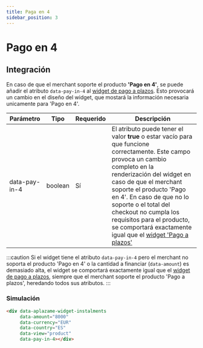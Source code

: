 ```yaml
---
title: Paga en 4
sidebar_position: 3
---
```


# Pago en 4

## Integración
En caso de que el merchant soporte el producto **'Pago en 4'**, se puede añadir el atributo `data-pay-in-4` al [widget de pago a plazos](#pago-a-plazos). Esto provocará un cambio en el diseño del widget, que mostará la información necesaria unicamente para 'Pago en 4'.



|<Translate id="table.parameter">Parámetro</Translate> | <Translate id="table.type">Tipo</Translate> | <Translate id="table.required">Requerido</Translate> | <Translate id="table.description">Descripción</Translate>|
|---------|---------|---------|---------|
|data-pay-in-4 | boolean | Sí | El atributo puede tener el valor **true** o estar vacío para que funcione correctamente. Este campo provoca un cambio completo en la renderización del widget en caso de que el merchant soporte el producto 'Pago en 4'. En caso de que no lo soporte o el total del checkout no cumpla los requisitos para el producto, se comportará exactamente igual que el [widget 'Pago a plazos'](#pago-a-plazos)


:::caution
  Si el widget tiene el atributo `data-pay-in-4` pero el merchant no soporta el producto 'Pago en 4' o la cantidad a financiar (`data-amount`) es demasiado alta, el widget se comportará exactamente igual que el [widget de pago a plazos](#pago-a-plazos), siempre que el merchant soporte el producto 'Pago a plazos', heredando todos sus atributos.
:::

### Simulación

<div className="widget-container" style={{ minHeight: '110px' }}>
  <div
    data-aplazame-widget-instalments
    data-amount="8000"
    data-currency="EUR"
    data-country="ES"
    data-type="button"
    data-pay-in-4></div>
</div>

``` html
<div data-aplazame-widget-instalments
     data-amount="8000"
     data-currency="EUR"
     data-country="ES"
     data-view="product"
     data-pay-in-4></div>
```


